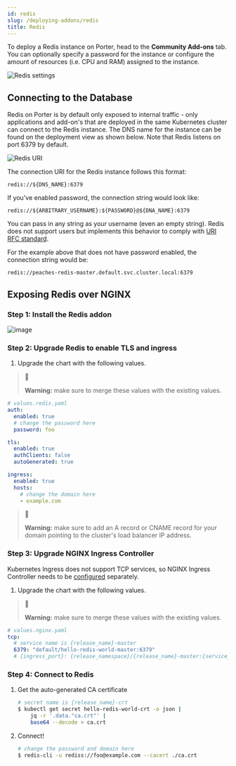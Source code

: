 ```yaml
---
id: redis
slug: /deploying-addons/redis
title: Redis
---
```


To deploy a Redis instance on Porter, head to the **Community Add-ons** tab. You can optionally specify a password for the instance or configure the amount of resources (i.e. CPU and RAM) assigned to the instance.

![Redis settings](https://files.readme.io/3274ddb-Screen_Shot_2021-03-19_at_12.26.26_PM.png "Screen Shot 2021-03-19 at 12.26.26 PM.png")

## Connecting to the Database

Redis on Porter is by default only exposed to internal traffic - only applications and add-on's that are deployed in the same Kubernetes cluster can connect to the Redis instance. The DNS name for the instance can be found on the deployment view as shown below. Note that Redis listens on port 6379 by default.

![Redis URI](https://files.readme.io/d0d7317-Screen_Shot_2021-03-19_at_12.27.42_PM.png "Screen Shot 2021-03-19 at 12.27.42 PM.png")

The connection URI for the Redis instance follows this format:

```
redis://${DNS_NAME}:6379
```

If you've enabled password, the connection string would look like:

```
redis://${ARBITRARY_USERNAME}:${PASSWORD}@${DNA_NAME}:6379
```

You can pass in any string as your username (even an empty string). Redis does not support users but implements this behavior to comply with [URI RFC standard](https://tools.ietf.org/html/rfc3986).

For the example above that does not have password enabled, the connection string would be:

```
redis://peaches-redis-master.default.svc.cluster.local:6379
```

## Exposing Redis over NGINX

### Step 1: Install the Redis addon

![image](https://files.readme.io/0bca97e-redis.jpg)

### Step 2: Upgrade Redis to enable TLS and ingress

1. Upgrade the chart with the following values.

> 🚧
>
> **Warning:** make sure to merge these values with the existing values.

```yaml
# values.redis.yaml
auth:
  enabled: true
  # change the password here
  password: foo

tls:
  enabled: true
  authClients: false
  autoGenerated: true

ingress:
  enabled: true
  hosts:
    # change the domain here
    - example.com
```

> 🚧
>
> **Warning:** make sure to add an A record or CNAME record for your domain pointing to the cluster's load balancer IP address.

### Step 3: Upgrade NGINX Ingress Controller

Kubernetes Ingress does not support TCP services, so NGINX Ingress Controller needs to be [configured](https://kubernetes.github.io/ingress-nginx/user-guide/exposing-tcp-udp-services/) separately.

1. Upgrade the chart with the following values.

> 🚧
>
> **Warning:** make sure to merge these values with the existing values.

```yaml
# values.nginx.yaml
tcp:
  # service name is {release_name}-master
  6379: "default/hello-redis-world-master:6379"
  # {ingress_port}: {release_namespace}/{release_name}-master:{service_port}
```

### Step 4: Connect to Redis

1. Get the auto-generated CA certificate

   ```bash
   # secret name is {release_name}-crt
   $ kubectl get secret hello-redis-world-crt -o json |
       jq -r '.data."ca.crt"' |
       base64 --decode > ca.crt
   ```

2. Connect!

   ```bash
   # change the password and domain here
   $ redis-cli -u rediss://foo@example.com --cacert ./ca.crt
   ```
